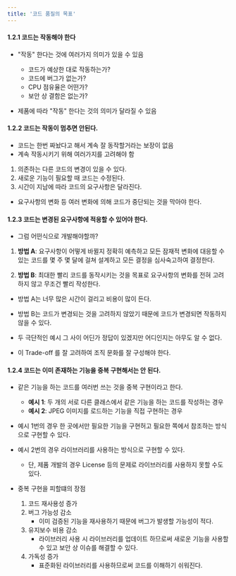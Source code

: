 ```yaml
---
title: '코드 품질의 목표'
---
```


#### 1.2.1 코드는 작동해야 한다

* "작동" 한다는 것에 여러가지 의미가 있을 수 있음
    * 코드가 예상한 대로 작동하는가?
    * 코드에 버그가 없는가?
    * CPU 점유율은 어떤가?
    * 보안 상 결함은 없는가?

* 제품에 따라 "작동" 한다는 것의 의미가 달라질 수 있음

#### 1.2.2 코드는 작동이 멈추면 안된다.

* 코드는 한번 짜놨다고 해서 계속 잘 동작할거라는 보장이 없음
* 계속 작동시키기 위해 여러가지를 고려해야 함

1. 의존하는 다른 코드의 변경이 있을 수 있다.
2. 새로운 기능이 필요할 때 코드는 수정된다.
3. 시간이 지남에 따라 코드의 요구사항은 달라진다.

* 요구사항의 변화 등 여러 변화에 의해 코드가 중단되는 것을 막아야 한다.

#### 1.2.3 코드는 변경된 요구사항에 적응할 수 있어야 한다.

* 그럼 어떤식으로 개발해야할까?

1. **방법 A**: 요구사항이 어떻게 바뀔지 정확히 예측하고 모든 잠재적 변화에 대응할 수 있는 코드를 몇 주 몇 달에 걸쳐 설계하고 모든 결정을 심사숙고하여 결정한다.

2. **방법 B**: 최대한 빨리 코드를 동작시키는 것을 목표로 요구사항의 변화를 전혀 고려하지 않고 무조건 빨리 작성한다.

* 방법 A는 너무 많은 시간이 걸리고 비용이 많이 든다.
* 방법 B는 코드가 변경되는 것을 고려하지 않았기 때문에 코드가 변경되면 작동하지 않을 수 있다.

* 두 극단적인 예시 그 사이 어딘가 정답이 있겠지만 어디인지는 아무도 알 수 없다.
* 이 Trade-off 를 잘 고려하여 조직 문화를 잘 구성해야 한다.

#### 1.2.4 코드는 이미 존재하는 기능을 중복 구현해서는 안 된다.

* 같은 기능을 하는 코드를 여러번 쓰는 것을 중복 구현이라고 한다.
    * **예시 1**: 두 개의 서로 다른 클래스에서 같은 기능을 하는 코드를 작성하는 경우
    * **예시 2**: JPEG 이미지를 로드하는 기능을 직접 구현하는 경우

* 예시 1번의 경우 한 곳에서만 필요한 기능을 구현허고 필요한 쪽에서 참조하는 방식으로 구현할 수 있다.
* 예시 2번의 경우 라이브러리를 사용하는 방식으로 구현할 수 있다.
    * 단, 제품 개발의 경우 License 등의 문제로 라이브러리를 사용하지 못할 수도 있다.

* 중복 구현을 피할떄의 장점
    1. 코드 재사용성 증가
    2. 버그 가능성 감소
        * 이미 검증된 기능을 재사용하기 때문에 버그가 발생할 가능성이 적다.
    3. 유지보수 비용 감소
        * 라이브러리 사용 시 라이브러리를 업데이트 하므로써 새로운 기능을 사용할 수 있고 보안 상 이슈를 해결할 수 있다.
    4. 가독성 증가
        * 표준화된 라이브러리를 사용하므로써 코드를 이해하기 쉬워진다.
